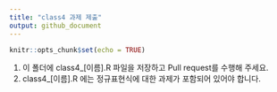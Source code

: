 ```yaml
---
title: "class4 과제 제출"
output: github_document
---
```


```r
knitr::opts_chunk$set(echo = TRUE)
```

1. 이 폴더에 class4_[이름].R 파일을 저장하고 Pull request를 수행해 주세요.
2. class4_[이름].R 에는 정규표현식에 대한 과제가 포함되어 있어야 합니다.